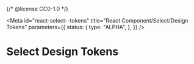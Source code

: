 {/* @license CC0-1.0 */}


<Meta
  id="react-select--tokens"
  title="React Component/Select/Design Tokens"
  parameters={{
    status: {
      type: "ALPHA",
    },
  }}
/>

# Select Design Tokens

<ComponentTokensSection tokens={tokens} definition={tokensDefinitionPageContent} component="utrecht-select" />
